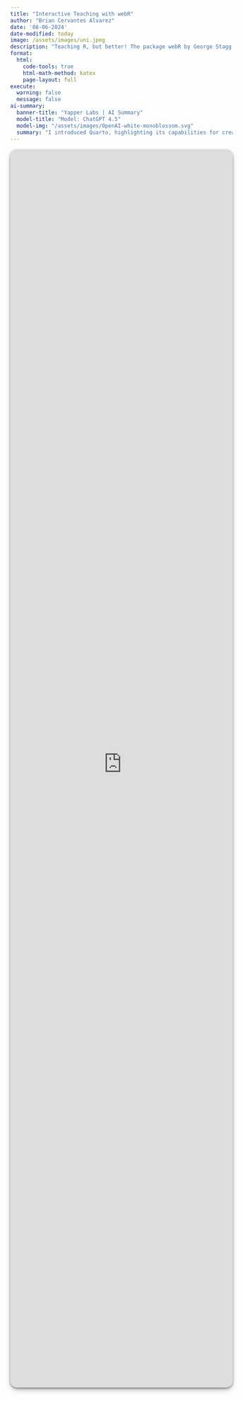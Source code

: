 ```yaml
---
title: "Interactive Teaching with webR"
author: "Brian Cervantes Alvarez"
date: '08-06-2024'
date-modified: today
image: /assets/images/uni.jpeg
description: "Teaching R, but better! The package webR by George Stagg transforms traditional lectures into dynamic and interactive sessions. It helps maintain student interest and improves comprehension through hands-on practice. Plus, it simplifies the teaching process, allowing instructors to focus on content delivery rather than technical setup."
format:
  html:
    code-tools: true
    html-math-method: katex
    page-layout: full
execute: 
  warning: false
  message: false
ai-summary:
  banner-title: "Yapper Labs | AI Summary"
  model-title: "Model: ChatGPT 4.5"
  model-img: "/assets/images/OpenAI-white-monoblossom.svg"
  summary: "I introduced Quarto, highlighting its capabilities for creating dynamic presentations, interactive Shiny applications, and professional portfolio websites using multiple languages like R, Python, Julia, and ObservableJS. I demonstrated practical uses, including generating simulated datasets, implementing cross-language coding examples with tabsets, and deploying interactive visualizations and Shiny apps directly within Quarto. Additionally, I emphasized mastering GitHub, RMarkdown, and Shiny as foundational skills before fully leveraging Quarto’s extensive features."
---
```





:::{.column-page}

```{=html}
<div style="
  position: relative;
  width: 100%;
  height: 70vh;        /* 70% of the viewport height */
  min-height: 10vh;   /* fallback on very short screens */
  overflow: hidden;
  border-radius: 15px;
  box-shadow: rgba(0, 0, 0, 0.4) 0px 2px 4px,
              rgba(0, 0, 0, 0.3) 0px 7px 13px -3px,
              rgba(0, 0, 0, 0.2) 0px -3px 0px inset;
  margin: 1rem 0;
">
  <iframe 
    src="https://bcervantesalvarez.github.io/Presentations/WebR/"
    title="Teaching WebR"
    style="
      position: absolute;
      top: 0;
      left: 0;
      width: 100%;
      height: 100%;
      border: none;
    ">
  </iframe>
</div>
```
:::

